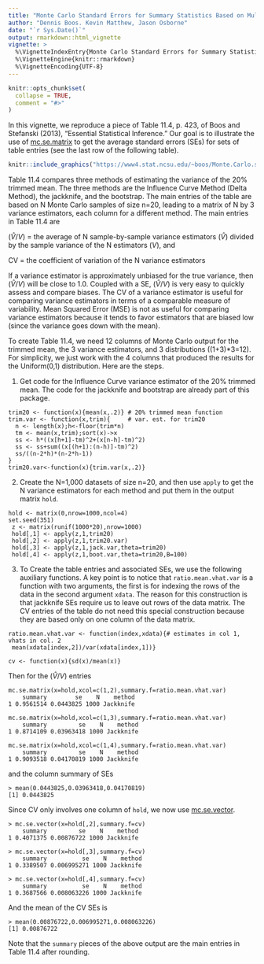 ---
title: "Monte Carlo Standard Errors for Summary Statistics Based on Multiple Columns of Simulation Output"
author: "Dennis Boos. Kevin Matthew, Jason Osborne"
date: "`r Sys.Date()`"
output: rmarkdown::html_vignette
vignette: >
  %\VignetteIndexEntry{Monte Carlo Standard Errors for Summary Statistics Based on Multiple Columns of Simulation Output}
  %\VignetteEngine{knitr::rmarkdown}
  %\VignetteEncoding{UTF-8}
---

```{r setup, echo=FALSE,eval=FALSE, }
knitr::opts_chunk$set(
  collapse = TRUE,
  comment = "#>"
)
```
In this vignette, we reproduce a piece of Table 11.4, p. 423, of Boos and Stefanski (2013), "Essential Statistical Inference." Our goal is to illustrate the use of [mc.se.matrix](../help/mc.se.matrix) to get the average standard errors (SEs) for sets of table entries (see the last row of the following table).

```{r graphics, out.width="650px",echo = FALSE}
knitr::include_graphics("https://www4.stat.ncsu.edu/~boos/Monte.Carlo.se/table_11_4.jpg")
```

Table 11.4 compares three methods of estimating the variance of the 20% trimmed mean.  The three methods are the Influence Curve Method (Delta Method), the jackknife, and the bootstrap.  The main entries of the table are based on N Monte Carlo samples of size n=20, leading to a matrix of N by 3 variance estimators, each column for a different method. The main entries in Table 11.4 are 

$(\widehat{V}/V)$ = the average of N sample-by-sample variance estimators $(\widehat{V}$) divided by the sample variance of the N estimators ($V$), and  

CV = the coefficient of variation of the N variance estimators

If a variance estimator is approximately unbiased for the true variance, then $(\widehat{V}/V)$ will be close to 1.0.  Coupled with a SE, $(\widehat{V}/V)$ is very easy to quickly assess and compare biases.  The CV of a variance estimator is useful for comparing variance estimators in terms of a comparable measure of variability.  Mean Squared Error (MSE) is not as useful for comparing variance estimators because it tends to favor estimators that are biased low (since the variance goes down with the mean).

To create Table 11.4, we need 12 columns of Monte Carlo output for the trimmed mean, the 3 variance estimators, and 3 distributions ((1+3)*3=12).  For simplicity, we just work with the 4 columns that produced the results for the Uniform(0,1) distribution.
Here are the steps.

1. Get code for the Influence Curve variance estimator of the 20% trimmed mean. The code for the jackknife and bootstrap are already part of this package.

```
trim20 <- function(x){mean(x,.2)} # 20% trimmed mean function
trim.var <- function(x,trim){     # var. est. for trim20
  n <- length(x);h<-floor(trim*n)
  tm <- mean(x,trim);sort(x)->x
  ss <- h*((x[h+1]-tm)^2+(x[n-h]-tm)^2)
  ss <- ss+sum((x[(h+1):(n-h)]-tm)^2)
  ss/((n-2*h)*(n-2*h-1))
}
trim20.var<-function(x){trim.var(x,.2)}
```
2. Create the N=1,000 datasets of size n=20, and then use `apply` to get the N variance estimators for each method and put them in the output matrix `hold`.   

```
hold <- matrix(0,nrow=1000,ncol=4)
set.seed(351)
 z <- matrix(runif(1000*20),nrow=1000)
 hold[,1] <- apply(z,1,trim20)
 hold[,2] <- apply(z,1,trim20.var)
 hold[,3] <- apply(z,1,jack.var,theta=trim20)
 hold[,4] <- apply(z,1,boot.var,theta=trim20,B=100)
```

3. To Create the table entries and associated SEs, we use the following auxiliary functions. A key point is to notice that `ratio.mean.vhat.var` is a function with two arguments, the first is for indexing the rows of the data in the second argument `xdata`.  The reason for this construction is that jackknife SEs require us to leave out rows of the data matrix.  The CV entries of the table do not need this special construction because they are based only on one column of the data matrix.

```
ratio.mean.vhat.var <- function(index,xdata){# estimates in col 1, vhats in col. 2
 mean(xdata[index,2])/var(xdata[index,1])}
 
cv <- function(x){sd(x)/mean(x)}
```
Then for the $(\widehat{V}/V)$ entries
```
mc.se.matrix(x=hold,xcol=c(1,2),summary.f=ratio.mean.vhat.var)
    summary        se    N    method
1 0.9561514 0.0443825 1000 Jackknife

mc.se.matrix(x=hold,xcol=c(1,3),summary.f=ratio.mean.vhat.var)
    summary         se    N    method
1 0.8714109 0.03963418 1000 Jackknife

mc.se.matrix(x=hold,xcol=c(1,4),summary.f=ratio.mean.vhat.var)
    summary         se    N    method
1 0.9093518 0.04170819 1000 Jackknife
```
and the column summary of SEs
```
> mean(0.0443825,0.03963418,0.04170819)
[1] 0.0443825
```
Since CV only involves one column of `hold`, we now use [mc.se.vector](../help/mc.se.vector).

```
> mc.se.vector(x=hold[,2],summary.f=cv)
    summary         se    N    method
1 0.4071375 0.00876722 1000 Jackknife

> mc.se.vector(x=hold[,3],summary.f=cv)
    summary          se    N    method
1 0.3389507 0.006995271 1000 Jackknife

> mc.se.vector(x=hold[,4],summary.f=cv)
    summary          se    N    method
1 0.3687566 0.008063226 1000 Jackknife
```
And the mean of the CV SEs is
```
> mean(0.00876722,0.006995271,0.008063226)
[1] 0.00876722
```
Note that the `summary` pieces of the above output are the main entries in Table 11.4 after rounding.


